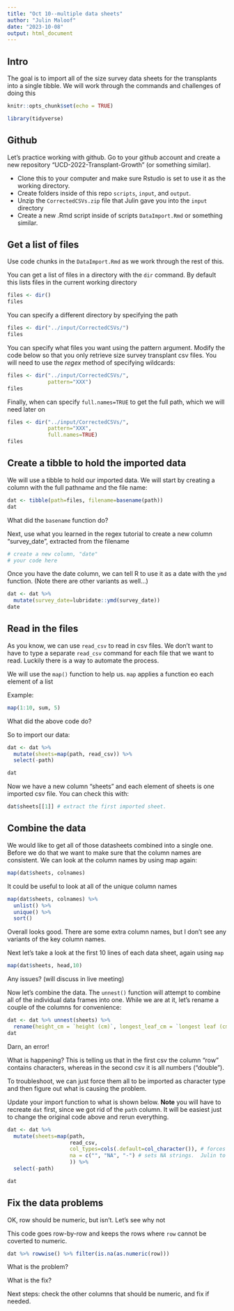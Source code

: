 ```yaml
---
title: "Oct 10--multiple data sheets"
author: "Julin Maloof"
date: "2023-10-08"
output: html_document
---
```


## Intro
The goal is to import all of the size survey data sheets for the transplants into a single tibble.  We will work through the commands and challenges of doing this

```r
knitr::opts_chunk$set(echo = TRUE)
```

```r
library(tidyverse)
```

## Github
Let's practice working with github.  Go to your github account and create a new repository "UCD-2022-Transplant-Growth" (or something similar).

* Clone this to your computer and make sure Rstudio is set to use it as the working directory.
* Create folders inside of this repo `scripts`, `input`, and `output`.
* Unzip the `CorrectedCSVs.zip` file that Julin gave you into the  `input` directory
* Create a new .Rmd script inside of scripts `DataImport.Rmd` or something similar.

## Get a list of files

Use code chunks in the `DataImport.Rmd` as we work through the rest of this.

You can get a list of files in a directory with the `dir` command.  By default this lists files in the current working directory
```r
files <- dir()
files
```


You can specify a different directory by specifying the path
```r
files <- dir("../input/CorrectedCSVs/") 
files
```
You can specify what files you want using the pattern argument.  Modify the code below so that you only retrieve size survey transplant csv files.  You will need to use the _regex_ method of specifying wildcards:
```r
files <- dir("../input/CorrectedCSVs/",
             pattern="XXX")
files
```

Finally, when can specify `full.names=TRUE` to get the full path, which we will need later on

```r
files <- dir("../input/CorrectedCSVs/",
             pattern="XXX",
             full.names=TRUE)
files
```

## Create a tibble to hold the imported data

We will use a tibble to hold our imported data.  We will start by creating a column with the full pathname and the file name:

```r
dat <- tibble(path=files, filename=basename(path))
dat
```

What did the `basename` function do?

Next, use what you learned in the regex tutorial to create a new column "survey_date", extracted from the filename

```r
# create a new column, "date"
# your code here
```

Once you have the date column, we can tell R to use it as a date with the `ymd` function.  (Note there are other variants as well...)
```r
dat <- dat %>%
  mutate(survey_date=lubridate::ymd(survey_date))
date
```

## Read in the files

As you know, we can use `read_csv` to read in csv files.  We don't want to have to type a separate `read_csv` command for each file that we want to read.  Luckily there is a way to automate the process.

We will use the `map()` function to help us.  `map` applies a function eo each element of a list

Example:
```r
map(1:10, sum, 5)
```

What did the above code do?

So to import our data:
```r
dat <- dat %>%
  mutate(sheets=map(path, read_csv)) %>%
  select(-path)

dat
```

Now we have a new column "sheets" and each element of sheets is one imported csv file.  You can check this with:

```r
dat$sheets[[1]] # extract the first imported sheet.
```


## Combine the data

We would like to get all of those datasheets combined into a single one.  Before we do that we want to make sure that the column names are consistent.  We can look at the column names by using map again:

```r
map(dat$sheets, colnames)
```

It could be useful to look at all of the unique column names

```r
map(dat$sheets, colnames) %>%
  unlist() %>%
  unique() %>%
  sort()
```
Overall looks good.  There are some extra column names, but I don't see any variants of the key column names.

Next let's take a look at the first 10 lines of each data sheet, again using `map`
```r
map(dat$sheets, head,10)
```
Any issues?  (will discuss in live meeting)

Now let's combine the data.  The `unnest()` function will attempt to combine all of the individual data frames into one.  While we are at it, let's rename a couple of the columns for convenience:

```r
dat <- dat %>% unnest(sheets) %>%
  rename(height_cm = `height (cm)`, longest_leaf_cm = `longest leaf (cm)`)
dat
```

Darn, an error!  

What is happening?  This is telling us that in the first csv the column "row" contains characters, whereas in the second csv it is all numbers ("double").

To troubleshoot, we can just force them all to be imported as character type and then figure out what is causing the problem.

Update your import function to what is shown below.  __Note__ you will have to recreate `dat` first, since we got rid of the `path` column.  It will be easiest just to change the original code above and rerun everything.

```r
dat <- dat %>%
  mutate(sheets=map(path, 
                    read_csv, 
                    col_types=cols(.default=col_character()), # forces all columns to be character
                    na = c("", "NA", "-") # sets NA strings.  Julin to explain in meeting.
                    )) %>%
  select(-path)

dat
```
## Fix the data problems

OK, row should be numeric, but isn't.  Let's see why not

This code goes row-by-row and keeps the rows where `row` cannot be coverted to numeric.
```r
dat %>% rowwise() %>% filter(is.na(as.numeric(row)))
```

What is the problem?

What is the fix?

Next steps: check the other columns that should be numeric, and fix if needed.


